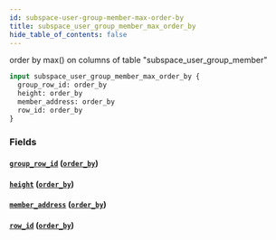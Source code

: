 ```yaml
---
id: subspace-user-group-member-max-order-by
title: subspace_user_group_member_max_order_by
hide_table_of_contents: false
---
```


order by max() on columns of table "subspace_user_group_member"

```graphql
input subspace_user_group_member_max_order_by {
  group_row_id: order_by
  height: order_by
  member_address: order_by
  row_id: order_by
}
```

### Fields

#### [`group_row_id`](#) ([`order_by`](../enums/order-by))

#### [`height`](#) ([`order_by`](../enums/order-by))

#### [`member_address`](#) ([`order_by`](../enums/order-by))

#### [`row_id`](#) ([`order_by`](../enums/order-by))
